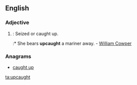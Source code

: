 ==English==

===Adjective===
{{head|en|adjective}}

# {{archaic}}: Seized or caught up. 
#:* She bears '''upcaught''' a mariner away. - [[w:William Cowper|William Cowper]]

===Anagrams===
* [[caught up#English|caught up]]

[[ta:upcaught]]